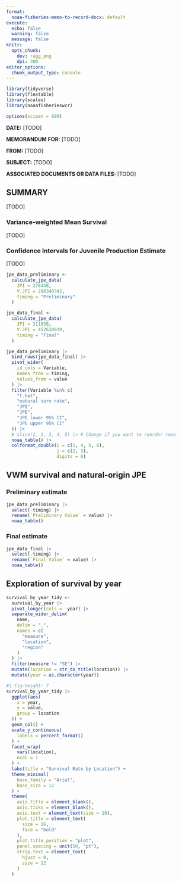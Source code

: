 ```yaml
---
format:
  noaa-fisheries-memo-to-record-docx: default
execute: 
  echo: false
  warning: false
  message: false
knitr:
  opts_chunk: 
    dev: ragg_png
    dpi: 300
editor_options: 
  chunk_output_type: console
---
```


```r
library(tidyverse)
library(flextable)
library(scales)
library(noaafisherieswcr)
```

```r
options(scipen = 999)
```


**DATE:** [TODO]

**MEMORANDUM FOR:** [TODO]

**FROM:** [TODO]

**SUBJECT:** [TODO]

**ASSOCIATED DOCUMENTS OR DATA FILES:** [TODO]

## SUMMARY

[TODO]

### Variance-weighted Mean Survival

[TODO]

### Confidence Intervals for Juvenile Production Estimate

[TODO]

```r
jpe_data_preliminary <-
  calculate_jpe_data(
    JPI = 278448,
    V.JPI = 280340342,
    timing = "Preliminary"
  )

jpe_data_final <-
  calculate_jpe_data(
    JPI = 311058,
    V.JPI = 452638929,
    timing = "Final"
  )

jpe_data_preliminary |>
  bind_rows(jpe_data_final) |>
  pivot_wider(
    id_cols = Variable,
    names_from = timing,
    values_from = value
  ) |>
  filter(Variable %in% c(
    "f.hat",
    "natural surv rate",
    "JPI",
    "JPE",
    "JPE lower 95% CI",
    "JPE upper 95% CI"
  )) |>
  # slice(2, 1, 3, 4, 5) |> # Change if you want to reorder rows
  noaa_table() |>
  colformat_double(i = c(1, 4, 5, 6),
                   j = c(2, 3),
                   digits = 0)
```


## VWM survival and natural-origin JPE

### Preliminary estimate

```r
jpe_data_preliminary |>
  select(-timing) |>
  rename(`Preliminary Value` = value) |> 
  noaa_table()
```


### Final estimate

```r
jpe_data_final |>
  select(-timing) |>
  rename(`Final Value` = value) |> 
  noaa_table()
```


## Exploration of survival by year

```r
survival_by_year_tidy <-
  survival_by_year |>
  pivot_longer(cols = -year) |>
  separate_wider_delim(
    name,
    delim = ".",
    names = c(
      "measure",
      "location",
      "region"
    )
  ) |>
  filter(measure != "SE") |>
  mutate(location = str_to_title(location)) |>
  mutate(year = as.character(year))
```


```r
#| fig-height: 7
survival_by_year_tidy |>
  ggplot(aes(
    x = year,
    y = value,
    group = location
  )) +
  geom_col() +
  scale_y_continuous(
    labels = percent_format()
  ) +
  facet_wrap(
    vars(location),
    ncol = 1
  ) +
  labs(title = "Survival Rate by Location") +
  theme_minimal(
    base_family = "Arial",
    base_size = 12
  ) +
  theme(
    axis.title = element_blank(),
    axis.ticks = element_blank(),
    axis.text = element_text(size = 10),
    plot.title = element_text(
      size = 16,
      face = "bold"
    ),
    plot.title.position = "plot",
    panel.spacing = unit(50, "pt"),
    strip.text = element_text(
      hjust = 0,
      size = 12
    )
  )
```
